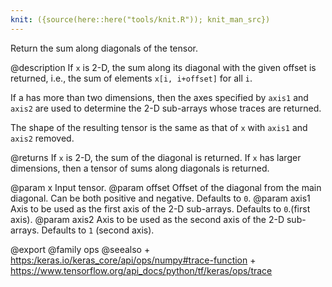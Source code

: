 ```yaml
---
knit: ({source(here::here("tools/knit.R")); knit_man_src})
---
```

Return the sum along diagonals of the tensor.

@description
If `x` is 2-D, the sum along its diagonal with the given offset is
returned, i.e., the sum of elements `x[i, i+offset]` for all `i`.

If a has more than two dimensions, then the axes specified by `axis1`
and `axis2` are used to determine the 2-D sub-arrays whose traces are
returned.

The shape of the resulting tensor is the same as that of `x` with `axis1`
and `axis2` removed.

@returns
If `x` is 2-D, the sum of the diagonal is returned. If `x` has
larger dimensions, then a tensor of sums along diagonals is
returned.

@param x Input tensor.
@param offset Offset of the diagonal from the main diagonal. Can be
    both positive and negative. Defaults to `0`.
@param axis1 Axis to be used as the first axis of the 2-D sub-arrays.
    Defaults to `0`.(first axis).
@param axis2 Axis to be used as the second axis of the 2-D sub-arrays.
    Defaults to `1` (second axis).

@export
@family ops
@seealso
+ <https:/keras.io/keras_core/api/ops/numpy#trace-function>
+ <https://www.tensorflow.org/api_docs/python/tf/keras/ops/trace>
